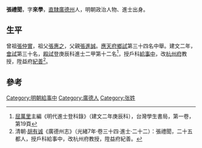'''張禮聞'''，字'''來學'''，[[直隸|直隸]][[廣德州|廣德州]]人，明朝政治人物、進士出身。

==生平==
曾祖[[張仲實|張仲實]]，祖父[[張惠之|張惠之]]，父親[[張進誠|張進誠]]。[[應天府|應天府]][[鄉試|鄉試]]第三十四名中舉。建文二年，[[會試|會試]]第三十名，[[殿試|殿試]]登庚辰科進士二甲第十二名<ref>[[屈萬里|屈萬里]]主編《明代進士登科錄》（建文二年庚辰科），台灣學生書局，第一卷，第19頁</ref>，授戶科[[給事中|給事中]]，改[[杭州府|杭州府]]教授，陞益府[[紀善|紀善]]<ref>清朝·[[胡有诚|胡有诚]]《廣德州志》（光緒7年·卷三十四·進士·二十二）：張禮聞，二十五都人，授戶科給事中，改杭州府教授，陞益府紀善。</ref>。

==參考==
{{reflist}}
{{明朝人物小作品}}
{{建文二年庚辰科殿試金榜}}

{{DEFAULTSORT:Z}}
[[Category:明朝給事中|Category:明朝給事中]]
[[Category:廣德人|Category:廣德人]]
[[Category:张姓|Category:张姓]]